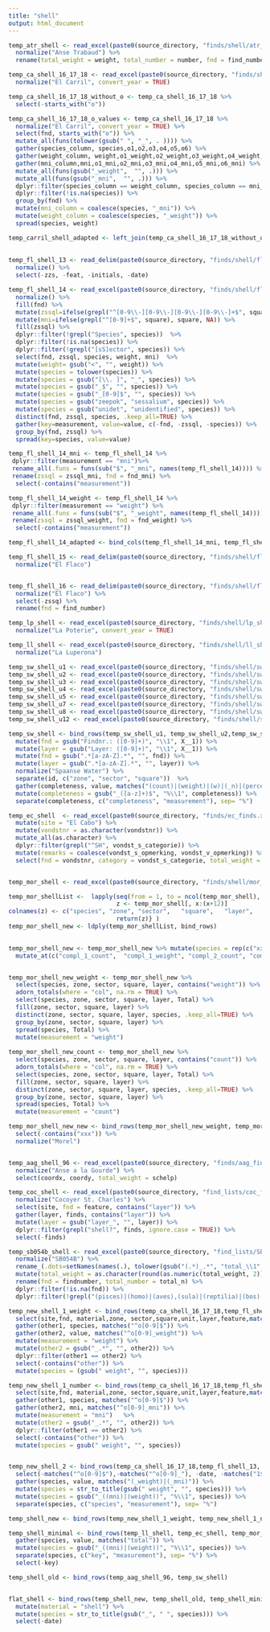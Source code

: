 ```yaml
---
title: "shell"
output: html_document
---
```



```r

temp_atr_shell <- read_excel(paste0(source_directory, "finds/shell/atr_shell.xlsx"), col_types = "text")  %>% 
  normalize("Anse Trabaud") %>%
  rename(total_weight = weight, total_number = number, fnd = find_number)

temp_ca_shell_16_17_18 <- read_excel(paste0(source_directory, "finds/shell/ca_shell_16_17_18.xlsx"), col_types = "text")  %>% 
  normalize("El Carril", convert_year = TRUE) 

temp_ca_shell_16_17_18_without_o <- temp_ca_shell_16_17_18 %>%
  select(-starts_with("o")) 

temp_ca_shell_16_17_18_o_values <- temp_ca_shell_16_17_18 %>% 
  normalize("El Carril", convert_year = TRUE) %>%
  select(fnd, starts_with("o")) %>%
  mutate_all(funs(tolower(gsub(" ", "_", . )))) %>%
  gather(species_column, species,o1,o2,o3,o4,o5,o6) %>%
  gather(weight_column, weight,o1_weight,o2_weight,o3_weight,o4_weight,o5_weight,o6_weight) %>%
  gather(mni_column,mni,o1_mni,o2_mni,o3_mni,o4_mni,o5_mni,o6_mni) %>%
  mutate_all(funs(gsub("_weight",  "", .))) %>%
  mutate_all(funs(gsub("_mni",  "", .))) %>%
  dplyr::filter(species_column == weight_column, species_column == mni_column) %>%
  dplyr::filter(!is.na(species)) %>%
  group_by(fnd) %>%
  mutate(mni_column = coalesce(species, "_mni")) %>%
  mutate(weight_column = coalesce(species, "_weight")) %>%
  spread(species, weight)

temp_carril_shell_adapted <- left_join(temp_ca_shell_16_17_18_without_o, temp_ca_shell_16_17_18_o_values, by="fnd")
  
  
temp_fl_shell_13 <- read_delim(paste0(source_directory, "finds/shell/fl_13_shell.csv"), delim=";") %>%
  normalize() %>%
  select(-zzs, -feat, -initials, -date)

temp_fl_shell_14 <- read_excel(paste0(source_directory, "finds/shell/fl_shell_14_adapted.xlsx")) %>% 
  normalize() %>%
  fill(fnd) %>%
  mutate(zssql=ifelse(grepl("^[0-9\\-][0-9\\-][0-9\\-][0-9\\-]+$", square), square, NA)) %>%
  mutate(mni=ifelse(grepl("^[0-9]+$", square), square, NA)) %>%
  fill(zssql) %>%
  dplyr::filter(!grepl("Species", species))  %>%
  dplyr::filter(!is.na(species)) %>%
  dplyr::filter(!grepl("[sS]ector", species)) %>%
  select(fnd, zssql, species, weight, mni)  %>%
  mutate(weight= gsub("<", "", weight)) %>%
  mutate(species = tolower(species)) %>%
  mutate(species = gsub("[\\. ]", "_", species)) %>%
  mutate(species = gsub("_$", "", species)) %>%
  mutate(species = gsub("_[0-9]$", "", species)) %>%
  mutate(species = gsub("zeepok", "sessalium", species)) %>%
  mutate(species = gsub("unidet", "unidentified", species)) %>%
  distinct(fnd, zssql, species, .keep_all=TRUE) %>%
  gather(key=measurement, value=value, c(-fnd, -zssql, -species)) %>%
  group_by(fnd, zssql) %>%
  spread(key=species, value=value) 

temp_fl_shell_14_mni <- temp_fl_shell_14 %>%
 dplyr::filter(measurement == "mni")%>%
 rename_all(.funs = funs(sub("$", "_mni", names(temp_fl_shell_14)))) %>%
 rename(zssql = zssql_mni, fnd = fnd_mni) %>%
  select(-contains("measurement"))

temp_fl_shell_14_weight <- temp_fl_shell_14 %>%
 dplyr::filter(measurement == "weight") %>%
 rename_all(.funs = funs(sub("$", "_weight", names(temp_fl_shell_14)))) %>%
 rename(zssql = zssql_weight, fnd = fnd_weight) %>%
  select(-contains("measurement"))

temp_fl_shell_14_adapted <- bind_cols(temp_fl_shell_14_mni, temp_fl_shell_14_weight)

temp_fl_shell_15 <- read_delim(paste0(source_directory, "finds/shell/fl_shell_15.csv"), delim=";") %>% 
  normalize("El Flaco") 


temp_fl_shell_16 <- read_delim(paste0(source_directory, "finds/shell/fl_shell_16.csv"), delim=";") %>% 
  normalize("El Flaco") %>%
  select(-zssq) %>%
  rename(fnd = find_number)

temp_lp_shell <- read_excel(paste0(source_directory, "finds/shell/lp_shell.xlsx"), col_types = "text")  %>% 
  normalize("La Poterie", convert_year = TRUE)

temp_ll_shell <- read_excel(paste0(source_directory, "finds/shell/ll_shell.xlsx"), col_types = "text")  %>% 
  normalize("La Luperona")

temp_sw_shell_u1 <- read_excel(paste0(source_directory, "finds/shell/sw_shell.xls"), sheet = "Put 1", col_types = "text")  
temp_sw_shell_u2 <- read_excel(paste0(source_directory, "finds/shell/sw_shell.xls"), sheet = "Put 2", col_types = "text")  
temp_sw_shell_u3 <- read_excel(paste0(source_directory, "finds/shell/sw_shell.xls"), sheet = "Put 3", col_types = "text")  
temp_sw_shell_u4 <- read_excel(paste0(source_directory, "finds/shell/sw_shell.xls"), sheet = "Put 4", col_types = "text")  
temp_sw_shell_u5 <- read_excel(paste0(source_directory, "finds/shell/sw_shell.xls"), sheet = "Put 5", col_types = "text")  
temp_sw_shell_u7 <- read_excel(paste0(source_directory, "finds/shell/sw_shell.xls"), sheet = "Put 7", col_types = "text")  
temp_sw_shell_u8 <- read_excel(paste0(source_directory, "finds/shell/sw_shell.xls"), sheet = "Put 8", col_types = "text")  
temp_sw_shell_u12 <- read_excel(paste0(source_directory, "finds/shell/sw_shell.xls"), sheet = "Put 12", col_types = "text")  

temp_sw_shell <- bind_rows(temp_sw_shell_u1, temp_sw_shell_u2,temp_sw_shell_u3,temp_sw_shell_u4,temp_sw_shell_u5,temp_sw_shell_u7,temp_sw_shell_u8,temp_sw_shell_u12) %>%
  mutate(fnd = gsub("Findnr.: ([0-9]+)", "\\1", X__1)) %>%
  mutate(layer = gsub("Layer: ([0-9]+)", "\\1", X__1)) %>%
  mutate(fnd = gsub(".*[a-zA-Z].*", "", fnd)) %>%
  mutate(layer = gsub(".*[a-zA-Z].*", "", layer)) %>%
  normalize("Spaanse Water") %>%
  separate(id, c("zone", "sector", "square"))  %>%
  gather(completeness, value, matches("(count)|(weight)|(w)|(_n)|(percent)")) %>%
  mutate(completeness = gsub("_([a-z]+)$", "%\\1", completeness)) %>%
  separate(completeness, c("completeness", "measurement"), sep= "%")

temp_ec_shell  <- read_excel(paste0(source_directory, "finds/ec_finds.xlsx")) %>%
  mutate(site = "El Cabo") %>%
  mutate(vondstnr = as.character(vondstnr)) %>%
  mutate_all(as.character) %>%
  dplyr::filter(grepl("^SH", vondst_s_categorie)) %>%
  mutate(remarks = coalesce(vondst_s_opmerking, vondst_v_opmerking)) %>%
  select(fnd = vondstnr, category = vondst_s_categorie, total_weight = gewicht, total_number = aantal, remarks)


temp_mor_shell <- read_excel(paste0(source_directory, "finds/shell/mor_shell.xlsx"))  %>% unname() 

temp_mor_shellList <-  lapply(seq(from = 1, to = ncol(temp_mor_shell), by = 13), function(x) { 
                              z <- temp_mor_shell[, x:(x+12)] 
colnames(z) <- c("species", "zone",	"sector",	"square",	"layer",	"compl_1_count",	"compl_1_weight", "compl_2_count", "compl_2_weight", "ind_count",	"ind_weight",	"frag_weight",	"burnt_weight")
                              return(z)} ) 
temp_mor_shell_new <- ldply(temp_mor_shellList, bind_rows) 
 

temp_mor_shell_new <- temp_mor_shell_new %>% mutate(species = rep(c("xxxxx", "Acanthopleura granulata", "Acmaea antillarum", "Acmaea leucopleura", "Acmaea pustulata", "Anadara notabilis", "Arca zebra", "Astraea caelata", "Astraea tecta", "Astraea tuber", "Bulla striata", "Cerithium itteratum", "Chama sarda", "Chama sinuosa", "Charonia variegata", "Chiton marmoratus", "Chiton squamosus", "Chiton tuberculatus", "Cittarium pica", "Codakia orbicularis", "Columbella mercatoria", "Coral sp.", "Coralliophyla abbreviata", "Cymatium femorale", "Cypraea cinerea", "Cypraea zebra", "Cypraecassis testiculus", "Donax denticulatus", "Donax striatus", "Drymaeus virgulatus", "Fissurella nimbosa", "Fissurella nodosa", "Hipponix antiquatus", "Linga pensylvanica", "Lucina pectinata", "Murex pomum", "Nerita peloronta", "Nerita tessellata", "Nerita versicolor", "Nodillittorina tuberculata", "pleurodonte sp.", "Purpura patula", "Strombus gallus", "Strombus gigas", "Strombus pugillis", "Tellina fausta", "Tellina radiata", "Thais deltoidea", "Thair haemastroma flor.", "Tect. Muricatus", "Choine cancellata", "Banbatia sp.", "Spandylus sp.", "Gassotea rhiz.", "Vasum capitellum", "Conus regius", "Spondylus ictericus", "Copulus sp.", "Gass. Phizophaea", "Divonicella guadisulcata", "Chama macerophylla", "Tonna maculosa", "Spondylus americanus", "Neritina virginea", "Cassotea rhizophaea", "Brachidontus exustus", "Hematoma emagimata", "Isognoma alatis", "Chione Cancellata", "Chama macrophylla", "Anomalocandia brasiliana", "Isognama datus", "Codakia castata", "Trachicardium muricatum", "Diadora sp", "Cyphama gibbosum", "Barbatia candida", "Vasum muricatum", "Conus sp.", "Petaloconchus inegellum", "Ahivella rivea", "Cassis tuberosa", "Getaloc. Irregularis", "Solea equus"), times = 175)) %>%
  mutate_at(c("compl_1_count",	"compl_1_weight", "compl_2_count", "compl_2_weight", "ind_count",	"ind_weight",	"frag_weight",	"burnt_weight"), as.numeric) 


temp_mor_shell_new_weight <- temp_mor_shell_new %>% 
  select(species, zone, sector, square, layer, contains("weight")) %>%
  adorn_totals(where = "col", na.rm = TRUE) %>%
  select(species, zone, sector, square, layer, Total) %>%
  fill(zone, sector, square, layer) %>%
  distinct(zone, sector, square, layer, species, .keep_all=TRUE) %>%
  group_by(zone, sector, square, layer) %>%
  spread(species, Total) %>%
  mutate(measurement = "weight")
  
temp_mor_shell_new_count <- temp_mor_shell_new %>% 
  select(species, zone, sector, square, layer, contains("count")) %>%
  adorn_totals(where = "col", na.rm = TRUE) %>%
  select(species, zone, sector, square, layer, Total) %>%
  fill(zone, sector, square, layer) %>%
  distinct(zone, sector, square, layer, species, .keep_all=TRUE) %>%
  group_by(zone, sector, square, layer) %>%
  spread(species, Total) %>%
  mutate(measurement = "count")

temp_mor_shell_new_new <- bind_rows(temp_mor_shell_new_weight, temp_mor_shell_new_count) %>%
  select(-contains("xxx")) %>%
  normalize("Morel")


temp_aag_shell_96 <- read_excel(paste0(source_directory, "finds/aag_finds_96.xlsx")) %>%
  normalize("Anse a la Gourde") %>% 
  select(coordx, coordy, total_weight = schelp)

temp_coc_shell <- read_excel(paste0(source_directory, "find_lists/coc_find_list.xls")) %>%
  normalize("Cocoyer St. Charles") %>%
  select(site, fnd = feature, contains("layer")) %>%
  gather(layer, finds, contains("layer")) %>%
  mutate(layer = gsub("layer_", "", layer)) %>%
  dplyr::filter(grepl("shell?", finds, ignore.case = TRUE)) %>%
  select(-finds)

temp_sb054b_shell <- read_excel(paste0(source_directory, "find_lists/SB054B_fauna_findlist.xlsx"), sheet = 2) %>%
  normalize("SB054B") %>%
  rename_(.dots=setNames(names(.), tolower(gsub("(.*)_.*", "total_\\1", names(.))))) %>%
  mutate(total_weight = as.character(round(as.numeric(total_weight, 2)))) %>%
  rename(fnd = findnumber, total_number = total_n) %>%
  dplyr::filter(!is.na(fnd)) %>%
  dplyr::filter(!grepl("(pisces)|(homo)|(aves),(sula)|(reptilia)|(bos)|(mammalia)", species, ignore.case=TRUE))

```

```r

temp_new_shell_1_weight <- bind_rows(temp_ca_shell_16_17_18,temp_fl_shell_13, temp_fl_shell_14_adapted,temp_fl_shell_15,temp_fl_shell_16, temp_lp_shell, temp_ll_shell) %>%
  select(site,fnd, material,zone, sector,square,unit,layer,feature,matches("^o[0-9]$"),matches("^o[0-9]_weight")) %>%
  gather(other1, species, matches("^o[0-9]$")) %>%
  gather(other2, value, matches("^o[0-9]_weight")) %>%
  mutate(measurement = "weight") %>%
  mutate(other2 = gsub("_.*", "", other2)) %>%
  dplyr::filter(other1 == other2) %>%
  select(-contains("other")) %>%
  mutate(species = (gsub(" weight", "", species)))

temp_new_shell_1_number <- bind_rows(temp_ca_shell_16_17_18,temp_fl_shell_13, temp_fl_shell_14_adapted,temp_fl_shell_15,temp_fl_shell_16, temp_lp_shell, temp_ll_shell) %>%
  select(site,fnd, material,zone, sector,square,unit,layer,feature,matches("^o[0-9]$"),matches("^o[0-9]_mni")) %>%
  gather(other1, species, matches("^o[0-9]$")) %>%
  gather(other2, mni, matches("^o[0-9]_mni")) %>%
  mutate(measurement = "mni")   %>%
  mutate(other2 = gsub("_.*", "", other2)) %>%
  dplyr::filter(other1 == other2) %>%
  select(-contains("other")) %>%
  mutate(species = gsub(" weight", "", species))


temp_new_shell_2 <- bind_rows(temp_ca_shell_16_17_18,temp_fl_shell_13, temp_fl_shell_14_adapted,temp_fl_shell_15,temp_fl_shell_16, temp_lp_shell, temp_ll_shell) %>%
  select(-matches("^o[0-9]$"),-matches("^o[0-9]_"), -date, -matches("1$")) %>%
  gather(species, value, matches("(_weight)|(_mni)")) %>%
  mutate(species = str_to_title(gsub(" weight", "", species))) %>%
  mutate(species = gsub("_((mni)|(weight))", "%\\1", species)) %>%
  separate(species, c("species", "measurement"), sep= "%")

temp_shell_new <- bind_rows(temp_new_shell_1_weight, temp_new_shell_1_number, temp_new_shell_2)

temp_shell_minimal <- bind_rows(temp_ll_shell, temp_ec_shell, temp_mor_shell, temp_coc_shell,temp_sb054b_shell) %>%
  gather(species, value, matches("total")) %>%
  mutate(species = gsub("_((mni)|(weight))", "%\\1", species)) %>%
  separate(species, c("key", "measurement"), sep= "%") %>%
  select(-key)

temp_shell_old <- bind_rows(temp_aag_shell_96, temp_sw_shell) 


flat_shell <- bind_rows(temp_shell_new, temp_shell_old, temp_shell_minimal) %>%
  mutate(material = "shell") %>%
  mutate(species = str_to_title(gsub("_", " ", species))) %>%
  select(-date) 

```